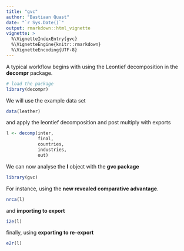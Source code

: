 ```yaml
---
title: "gvc"
author: "Bastiaan Quast"
date: "`r Sys.Date()`"
output: rmarkdown::html_vignette
vignette: >
  %\VignetteIndexEntry{gvc}
  %\VignetteEngine{knitr::rmarkdown}
  %\VignetteEncoding{UTF-8}
---
```


A typical workflow begins with using the Leontief decomposition in the **decompr** package.

```r
# load the package
library(decompr)
```

We will use the example data set

```r
data(leather)
```

and apply the leontief decomposition and post multiply with exports

```r
l <- decomp(inter,
            final,
            countries,
            industries,
            out)
```

We can now analyse the **l** object with the **gvc package**

```r
library(gvc)
```

For instance, using the **new revealed comparative advantage**.

```r
nrca(l)
```

and **importing to export**

```r
i2e(l)
```

finally, using **exporting to re-export**

```r
e2r(l)
```
